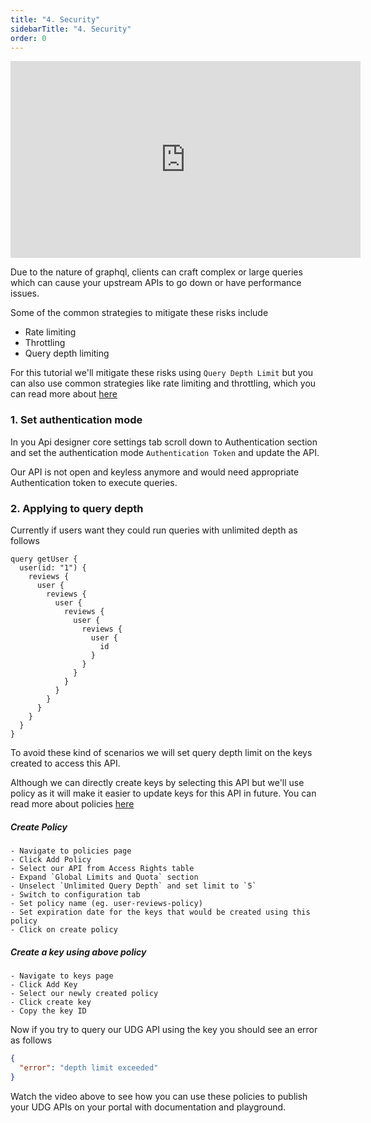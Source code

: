 ```yaml
---
title: "4. Security"
sidebarTitle: "4. Security"
order: 0
---
```


<iframe width="560" height="315" src="https://www.youtube.com/embed/lRLLFLv2rN4" frameborder="0" allow="accelerometer; autoplay; clipboard-write; encrypted-media; gyroscope; picture-in-picture" allowfullscreen></iframe> 

Due to the nature of graphql, clients can craft complex or large queries which can cause your upstream APIs to go down or have performance issues.

Some of the common strategies to mitigate these risks include 

- Rate limiting
- Throttling
- Query depth limiting


For this tutorial we'll mitigate these risks using `Query Depth Limit` but you can also use common strategies like rate limiting and throttling, which you can read more about [here](/5.6/getting-started/key-concepts/rate-limiting)


### 1. Set authentication mode

In you Api designer core settings tab scroll down to Authentication section and set the authentication mode `Authentication Token` and update the API.

Our API is not open and keyless anymore and would need appropriate Authentication token to execute queries.


### 2. Applying to query depth

Currently if users want they could run queries with unlimited depth as follows 

```gql
query getUser {
  user(id: "1") {
    reviews {
      user {
        reviews {
          user {
            reviews {
              user {
                reviews {
                  user {
                    id
                  }
                }
              }
            }
          }
        }
      }
    }
  }
}

```

To avoid these kind of scenarios we will set query depth limit on the keys created to access this API.

Although we can directly create keys by selecting this API but we'll use policy as it will make it easier to update keys for this API in future. You can read more about policies [here](/5.6/getting-started/key-concepts/what-is-a-security-policy)

  ##### Create Policy
    - Navigate to policies page
    - Click Add Policy
    - Select our API from Access Rights table
    - Expand `Global Limits and Quota` section
    - Unselect `Unlimited Query Depth` and set limit to `5`
    - Switch to configuration tab
    - Set policy name (eg. user-reviews-policy)
    - Set expiration date for the keys that would be created using this policy
    - Click on create policy

  ##### Create a key using above policy
    - Navigate to keys page
    - Click Add Key
    - Select our newly created policy
    - Click create key
    - Copy the key ID

Now if you try to query our UDG API using the  key you should see an error as follows

```json
{
  "error": "depth limit exceeded"
}
```


<Note>
Watch the video above to see how you can use these policies to publish your UDG APIs on your portal with documentation and playground.
</Note>

